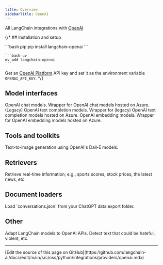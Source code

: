 ```yaml
---
title: Overview
sidebarTitle: OpenAI
---
```


All LangChain integrations with [OpenAI](https://en.wikipedia.org/wiki/OpenAI)

{/* ## Installation and setup

<CodeGroup>
    ```bash pip
    pip install langchain-openai
    ```

    ```bash uv
    uv add langchain-openai
    ```
</CodeGroup>

Get an [OpenAI Platform](https://platform.openai.com/docs/overview) API key and set it as the environment variable `OPENAI_API_KEY`. */}

## Model interfaces

<Columns cols={2}>
    <Card title="ChatOpenAI" href="/oss/python/integrations/chat/openai" cta="Get started" icon="message" arrow>
        OpenAI chat models.
    </Card>
    <Card title="AzureChatOpenAI" href="/oss/python/integrations/chat/azure_chat_openai" cta="Get started" icon="microsoft" arrow>
        Wrapper for OpenAI chat models hosted on Azure.
    </Card>
    <Card title="OpenAI" href="/oss/python/integrations/llms/openai" cta="Get started" icon="i-cursor" arrow>
        (Legacy) OpenAI text completion models.
    </Card>
    <Card title="AzureOpenAI" href="/oss/python/integrations/llms/azure_openai" cta="Get started" icon="microsoft" arrow>
        Wrapper for (legacy) OpenAI text completion models hosted on Azure.
    </Card>
    <Card title="OpenAIEmbeddings" href="/oss/python/integrations/text_embedding/openai" cta="Get started" icon="layer-group" arrow>
        OpenAI embedding models.
    </Card>
    <Card title="AzureOpenAIEmbeddings" href="/oss/python/integrations/text_embedding/azure_openai.mdx" cta="Get started" icon="microsoft" arrow>
        Wrapper for OpenAI embedding models hosted on Azure.
    </Card>
</Columns>

## Tools and toolkits
<Columns cols={2}>
    <Card title="Dall-E Image Generator" href="/oss/python/integrations/tools/dalle_image_generator" cta="Get started" icon="image" arrow>
        Text-to-image generation using OpenAI's Dall-E models.
    </Card>
</Columns>

## Retrievers

<Columns cols={2}>
    <Card title="ChatGPTPluginRetriever" href="/oss/python/integrations/retrievers/chatgpt-plugin" cta="Get started" icon="download" arrow>
        Retrieve real-time information; e.g., sports scores, stock prices, the latest news, etc.
    </Card>
</Columns>

## Document loaders

<Columns cols={2}>
    <Card title="ChatGPTLoader" href="/oss/python/integrations/document_loaders/chatgpt_loader" cta="Get started" icon="file" arrow>
        Load `conversations.json` from your ChatGPT data export folder.
    </Card>
</Columns>

## Other

<Columns cols={2}>
    <Card title="Adapter" href="/oss/python/integrations/adapters/openai" cta="Get started" icon="arrows-left-right" arrow>
        Adapt LangChain models to OpenAI APIs.
    </Card>
    <Card title="OpenAIModerationChain" href="https://python.langchain.com/v0.1/docs/guides/productionization/safety/moderation" cta="Get started" icon="link" arrow>
        Detect text that could be hateful, violent, etc.
    </Card>
</Columns>

---

<Callout icon="pen-to-square" iconType="regular">
  [Edit the source of this page on GitHub](https://github.com/langchain-ai/docs/edit/main/src/oss/python/integrations/providers/openai.mdx)
</Callout>
